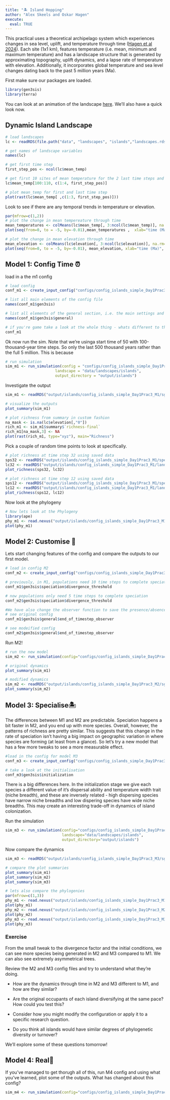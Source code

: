 ```yaml
---
title: "🏝️ Island Hopping"
author: "Alex Skeels and Oskar Hagen"
execute: 
  eval: TRUE
---
```


This practical uses a theoretical archipelago system which experiences changes in sea level, uplift, and temperature through time ([Hagen et al 2024](https://royalsocietypublishing.org/doi/full/10.1098/rstb.2023.0140)). Each site (1x1 km), features temperature (i.e. mean, minimum and maximum temperature) and has a landscape structure that is generated by approximating topography, uplift dynamics, and a lapse rate of temperature with elevation. Additionally, it incorporates global temperature and sea level changes dating back to the past 5 million years (Ma).

First make sure our packages are loaded.

```r
library(gen3sis)
library(terra)
```

You can look at an animation of the landscape [here](https://raw.githubusercontent.com/ohagen/DispDiv3/main/figures/AnimationS1_patch_dynamics.gif). We'll also have a quick look now.

## Dynamic Island Landscape {.unnumbered}

```r
# load landscapes
lc <- readRDS(file.path("data", "landscapes", "islands","landscapes.rds"))

# get names of landscape variables
names(lc)

# get first time step
first_step_pos <- ncol(lc$mean_temp)

# get first 10 sites of mean temperature for the 2 last time steps and the first (oldest) time step
lc$mean_temp[100:110, c(1:4, first_step_pos)]
```

```r
# plot mean_temp for first and last time step
plot(rast(lc$mean_temp[ ,c(1:3, first_step_pos)]))
```

Look to see if there are any temporal trends in temperature or elevation.

```r
par(mfrow=c(1,2))
# plot the change in mean tempereature through time
mean_temperatures <- colMeans(lc$mean_temp[, 3:ncol(lc$mean_temp)], na.rm=T)
plot(seq(from=0, to = -5, by=-0.01),mean_temperatures ,  xlab="time (Ma)", ylab="mean temperature", type='l')

# plot the change in mean elevation through time
mean_elevation <- colMeans(lc$elevation[, 3:ncol(lc$elevation)], na.rm=T)
plot(seq(from=0, to = -5, by=-0.01), mean_elevation, xlab="time (Ma)", ylab="mean elevation", type='l')
```

## Model 1: Config Time ⏰ {.unnumbered}

load in a the m1 config

```r
# load config
conf_m1 <- create_input_config("configs/config_islands_simple_Day1Prac3_M1.R")

# list all main elements of the config file
names(conf_m1$gen3sis)

# list all elements of the general section, i.e. the main settings and not so much on the eco-evolutionary processes
names(conf_m1$gen3sis$general)

# if you're game take a look at the whole thing - whats different to the South America example?
conf_m1
```

Ok now run the sim. Note that we're usinga start time of 50 with 100-thousand-year time steps. So only the last 500 thousand years rather than the full 5 million. This is because

```r
# run simulation
sim_m1 <- run_simulation(config = "configs/config_islands_simple_Day1Prac3_M1.R", 
                      landscape = "data/landscapes/islands", 
                      output_directory = "output/islands")
```

Investigate the output

```r
sim_m1 <- readRDS("output/islands/config_islands_simple_Day1Prac3_M1/sgen3sis.rds")
```

```r
# visualize the outputs
plot_summary(sim_m1)
```

```r
# plot richness from summary in custom fashion
na_mask <- is.na(lc$elevation[,"0"])
rich_m1 <- sim_m1$summary$`richness-final`
rich_m1[na_mask,3] <- NA
plot(rast(rich_m1, type="xyz"), main="Richness")
```

Pick a couple of random time points to look at specifically.

```r
# plot richness at time step 32 using saved data
sps32 <- readRDS("output/islands/config_islands_simple_Day1Prac3_M1/species/species_t_32.rds")
lc32 <- readRDS("output/islands/config_islands_simple_Day1Prac3_M1/landscapes/landscape_t_32.rds")
plot_richness(sps32, lc32)

# plot richness at time step 12 using saved data
sps12 <- readRDS("output/islands/config_islands_simple_Day1Prac3_M1/species/species_t_12.rds")
lc12 <- readRDS("output/islands/config_islands_simple_Day1Prac3_M1/landscapes/landscape_t_12.rds")
plot_richness(sps12, lc12)

```

Now look at the phylogeny

```r
# Now lets look at the Phylogeny
library(ape)
phy_m1 <- read.nexus("output/islands/config_islands_simple_Day1Prac3_M1/phy.nex")
plot(phy_m1)
```

## Model 2: Customise 💅 {.unnumbered}

Lets start changing features of the config and compare the outputs to our first model.

```r
# load in config M2
conf_m2 <- create_input_config("configs/config_islands_simple_Day1Prac3_M2.R")

# previously, in M1, populations need 10 time steps to complete speciation
conf_m1$gen3sis$speciation$divergence_threshold

# now populations only need 5 time steps to complete speciation
conf_m2$gen3sis$speciation$divergence_threshold

#We have also change the observer function to save the presence/absence matrix for each time step.
# see original config
conf_m1$gen3sis$general$end_of_timestep_observer 

# see modeified config
conf_m2$gen3sis$general$end_of_timestep_observer 
```

Run M2!

```r
# run the new model
sim_m2 <- run_simulation(config="configs/config_islands_simple_Day1Prac3_M2.R", landscape="data/landscapes/islands", output_directory="output/islands")
```

```r
# original dynamics
plot_summary(sim_m1)

# modified dynamics
sim_m2 <- readRDS("output/islands/config_islands_simple_Day1Prac3_M2/sgen3sis.rds")
plot_summary(sim_m2)
```

## Model 3: Specialise🏝️ {.unnumbered}

The differences between M1 and M2 are predictable. Speciation happens a bit faster in M2, and you end up with more species. Overall, however, the patterns of richness are pretty similar. This suggests that this change in the rate of speciation isn't having a big impact on geographic variation in where species are forming (at least from a glance). So let's try a new model that has a few more tweaks to see a more measurable effect.

```r
#load in the config for model M3
conf_m3 <- create_input_config("configs/config_islands_simple_Day1Prac3_M3.R")

# take a look at the initialisation
conf_m3$gen3sis$initialization

```

There is a big differences here. In the initialization stage we give each species a different value of it's dispersal ability and temperature width trait (niche breadth), and these are inversely related - high dispersing species have narrow niche breadths and low dispering species have wide niche breadths. This may create an interesting trade-off in dynamics of island colonization.

Run the simulation

```r
sim_m3 <- run_simulation(config="configs/config_islands_simple_Day1Prac3_M3.R", 
                         landscape="data/landscapes/islands",
                         output_directory="output/islands")

```

Now compare the dynamics

```r
sim_m3 <- readRDS("output/islands/config_islands_simple_Day1Prac3_M3/sgen3sis.rds")

# compare the plot summaries
plot_summary(sim_m1)
plot_summary(sim_m2)
plot_summary(sim_m3)

```

```r
# lets also compare the phylogenies
par(mfrow=c(1,3))
phy_m1 <- read.nexus("output/islands/config_islands_simple_Day1Prac3_M1/phy.nex")
plot(phy_m1)
phy_m2 <- read.nexus("output/islands/config_islands_simple_Day1Prac3_M2/phy.nex")
plot(phy_m2)
phy_m3 <- read.nexus("output/islands/config_islands_simple_Day1Prac3_M3/phy.nex")
plot(phy_m3)
```

### Exercise {.unnumbered}

From the small tweak to the divergence factor and the initial conditions, we can see more species being generated in M2 and M3 compared to M1. We can also see extremely asymmetrical trees.

Review the M2 and M3 config files and try to understand what they're doing.

-   How are the dynamics through time in M2 and M3 different to M1, and how are they similar?

-   Are the original occupants of each island diversifying at the same pace? How could you test this?

-   Consider how you might modify the configuration or apply it to a specific research question.

-   Do you think all islands would have similar degrees of phylogenetic diversity or turnover?

We'll explore some of these questions tomorrow!

## Model 4: Real👀  {.unnumbered}

If you've managed to get thorugh all of this, run M4 config and using what you've learned, plot some of the outputs. What has changed about this config?

```r
sim_m4 <- run_simulation(config="configs/config_islands_simple_Day1Prac3_M4.R", landscape="data/landscapes/islands", output_directory="output/islands")
```
